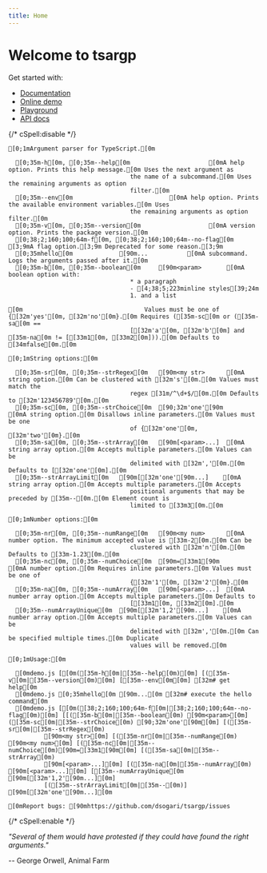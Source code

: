 ```yaml
---
title: Home
---
```



# Welcome to tsargp

Get started with:

- [Documentation](docs)
- [Online demo](demo.mdx)
- [Playground](play.mdx)
- [API docs](api/index.html)

{/* cSpell:disable */}

```ansi
[0;1mArgument parser for TypeScript.[0m

  [0;35m-h[0m, [0;35m--help[0m                      [0mA help option. Prints this help message.[0m Uses the next argument as
                                  the name of a subcommand.[0m Uses the remaining arguments as option
                                  filter.[0m
  [0;35m--env[0m                           [0mA help option. Prints the available environment variables.[0m Uses
                                  the remaining arguments as option filter.[0m
  [0;35m-v[0m, [0;35m--version[0m                   [0mA version option. Prints the package version.[0m
  [0;38;2;160;100;64m-f[0m, [0;38;2;160;100;64m--no-flag[0m                   [3;9mA flag option.[3;9m Deprecated for some reason.[3;9m
  [0;35mhello[0m             [90m...           [0mA subcommand. Logs the arguments passed after it.[0m
  [0;35m-b[0m, [0;35m--boolean[0m     [90m<param>       [0mA boolean option with:
                                  * a paragraph
                                  - [4;38;5;223minline styles[39;24m
                                  1. and a list

[0m                                  Values must be one of {[32m'yes'[0m, [32m'no'[0m}.[0m Requires ([35m-sc[0m or ([35m-sa[0m ==
                                  [[32m'a'[0m, [32m'b'[0m] and [35m-na[0m != [[33m1[0m, [33m2[0m])).[0m Defaults to [34mfalse[0m.[0m

[0;1mString options:[0m

  [0;35m-sr[0m, [0;35m--strRegex[0m   [90m<my str>      [0mA string option.[0m Can be clustered with [32m's'[0m.[0m Values must match the
                                  regex [31m/^\d+$/[0m.[0m Defaults to [32m'123456789'[0m.[0m
  [0;35m-sc[0m, [0;35m--strChoice[0m  [90;32m'one'[90m         [0mA string option.[0m Disallows inline parameters.[0m Values must be one
                                  of {[32m'one'[0m, [32m'two'[0m}.[0m
  [0;35m-sa[0m, [0;35m--strArray[0m   [90m[<param>...]  [0mA string array option.[0m Accepts multiple parameters.[0m Values can be
                                  delimited with [32m','[0m.[0m Defaults to [[32m'one'[0m].[0m
  [0;35m--strArrayLimit[0m   [90m[[32m'one'[90m...]    [0mA string array option.[0m Accepts multiple parameters.[0m Accepts
                                  positional arguments that may be preceded by [35m--[0m.[0m Element count is
                                  limited to [33m3[0m.[0m

[0;1mNumber options:[0m

  [0;35m-nr[0m, [0;35m--numRange[0m   [90m<my num>      [0mA number option. The minimum accepted value is [33m-2[0m.[0m Can be
                                  clustered with [32m'n'[0m.[0m Defaults to [33m-1.23[0m.[0m
  [0;35m-nc[0m, [0;35m--numChoice[0m  [90m=[33m1[90m            [0mA number option.[0m Requires inline parameters.[0m Values must be one of
                                  {[32m'1'[0m, [32m'2'[0m}.[0m
  [0;35m-na[0m, [0;35m--numArray[0m   [90m[<param>...]  [0mA number array option.[0m Accepts multiple parameters.[0m Defaults to
                                  [[33m1[0m, [33m2[0m].[0m
  [0;35m--numArrayUnique[0m  [90m[[32m'1,2'[90m...]    [0mA number array option.[0m Accepts multiple parameters.[0m Values can be
                                  delimited with [32m','[0m.[0m Can be specified multiple times.[0m Duplicate
                                  values will be removed.[0m

[0;1mUsage:[0m

  [0mdemo.js [[0m([35m-h[0m|[35m--help[0m)[0m] [([35m-v[0m|[35m--version[0m)[0m] [[35m--env[0m[0m] [32m# get help[0m
  [0mdemo.js [0;35mhello[0m [90m...[0m [32m# execute the hello command[0m
  [0mdemo.js [[0m([38;2;160;100;64m-f[0m|[38;2;160;100;64m--no-flag[0m)[0m] [[([35m-b[0m|[35m--boolean[0m) [90m<param>[0m] ([35m-sc[0m|[35m--strChoice[0m) [90;32m'one'[90m[0m] [([35m-sr[0m|[35m--strRegex[0m)
          [90m<my str>[0m] [([35m-nr[0m|[35m--numRange[0m) [90m<my num>[0m] [([35m-nc[0m|[35m--numChoice[0m)[90m=[33m1[90m[0m] [([35m-sa[0m|[35m--strArray[0m)
          [90m[<param>...][0m] [([35m-na[0m|[35m--numArray[0m) [90m[<param>...][0m] [[35m--numArrayUnique[0m [90m[[32m'1,2'[90m...][0m]
          [([35m--strArrayLimit[0m|[35m--[0m)] [90m[[32m'one'[90m...][0m

[0mReport bugs: [90mhttps://github.com/dsogari/tsargp/issues
```

{/* cSpell:enable */}

<Callout type="x">

_"Several of them would have protested if they could have found the right arguments."_

-- George Orwell, Animal Farm

</Callout>
